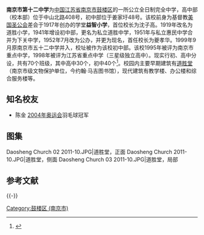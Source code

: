 {{Infobox School
| name        = 南京市第十二中学
| other_name  = 
| image       = 
| logo        =
| motto       = 日有所进
| established = 1917年
| type        = 公立全日制完全中学
| religion    = 
| affiliation = 
| district    = 鼓楼区
| grades      = 
| president   = 
| principal   =唐云龙
| dean        = 
| college     = 
| house       = 
| sc          =
| cs          =
| faculty     =280余名
| staff       = 
| students    =3000余名
| area        =32亩
| athletics   = 
| conference  = 
| tree        =
| colors      = 
| mascot      = 
| magazine    = 
| free_label  = 
| free_text   = 
| free_label2 = 
| free_text2  = 
| free_label3 = 
| free_text3  = 
| address     = {{CHN}}[[江苏省|江苏省]][[南京市|南京市]][[鼓楼区_(南京市)|鼓楼区]][[中山北路_(南京)|中山北路]]408号
| tel         = 
| fax         = 
| mail        = 
| website     =http://www.nj12z.net/
}}

'''南京市第十二中学'''为[[中国|中国]][[江苏省|江苏省]][[南京市|南京市]][[鼓楼区_(南京市)|鼓楼区]]的一所公立全日制完全中学，高中部（校本部）位于中山北路408号，初中部位于姜家圩48号。该校前身为基督教[[美国圣公会|美国圣公会]]差会于1917年创办的学堂'''益智小学'''，首位校长为沈子高。1919年改名为道胜小学，1941年增设初中部，更名为私立道胜中学，1951年与私立惠民中学合并为下关中学，1952年7月改为公办，并更为现名，首任校长为夔孝华。1999年9月原南京市五十二中学并入，校址被作为该校初中部。该校1995年被评为南京市重点中学，1998年被评为江苏省重点中学（三星级独立高中）。现实行初、高中分设，共有70个班级，其中高中30个，初中40个<ref>{{cite web|url=http://www.nj12z.net/article/profile-0002lv.aspx?id=3620|title=《十二中历史沿革》|accessdate=2012-11-12|work=|publisher=南京市第十二中学|deadurl=yes|archiveurl=https://web.archive.org/web/20091128190515/http://www.nj12z.net/article/profile-0002lv.aspx?id=3620|archivedate=2009-11-28}}</ref>。校园内主要早期建筑有[[道胜堂|道胜堂]]（南京市级文物保护单位，今约翰·马吉图书馆），现代建筑有教学楼、办公楼和综合服务楼等。

==知名校友==
*陈金 [[2004年奥运会|2004年奥运会]]羽毛球冠军

==图集==
<gallery>
Daosheng Church 02 2011-10.JPG|道胜堂，正面
Daosheng Church 2011-10.JPG|道胜堂，侧面
Daosheng Church 03 2011-10.JPG|道胜堂，局部
</gallery>
{{clear}}

==参考文献==
{{Reflist}}
{{-}}

{{nanjing-stub}}
{{南京中等教育}}
{{江苏省四星级高中}}
[[Category:鼓楼区_(南京市)|Category:鼓楼区 (南京市)]]
